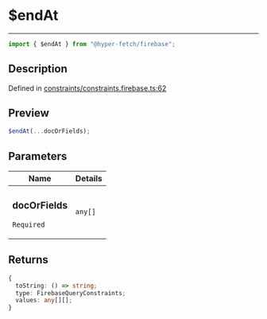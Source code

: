 # $endAt

<div class="api-docs__separator" data-reactroot="">

---

</div><div class="api-docs__import" data-reactroot="">

```ts
import { $endAt } from "@hyper-fetch/firebase";
```

</div><div class="api-docs__section">

## Description

</div><div class="api-docs__description"><span class="api-docs__do-not-parse">

</span></div><p class="api-docs__definition">

Defined in
[constraints/constraints.firebase.ts:62](https://github.com/BetterTyped/hyper-fetch/blob/c3e2c45/packages/adapter-firebase/src/constraints/constraints.firebase.ts#L62)

</p><div class="api-docs__section">

## Preview

</div><div class="api-docs__preview fn">

```ts
$endAt(...docOrFields);
```

</div><div class="api-docs__section">

## Parameters

</div>
<div class="api-docs__parameters">
<table>
  <tr>
    <th>Name</th>
    <th>Details</th>
  </tr>
<thead>
</thead>
<tbody>
<tr param-data="docOrFields">
  <td class="api-docs__param-name required">

### docOrFields

`Required`

</td><td class="api-docs__param-type">

`any[]`

</td></tr></tbody></table></div><div class="api-docs__section">

## Returns

</div><div class="api-docs__returns">

```ts
{
  toString: () => string;
  type: FirebaseQueryConstraints;
  values: any[][];
}
```

</div>
